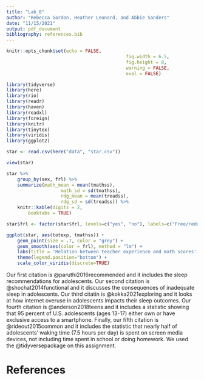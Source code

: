 ```yaml
---
title: "Lab_8"
author: "Rebecca Gordon, Heather Leonard, and Abbie Sanders"
date: "11/15/2021"
output: pdf_document
bibliography: references.bib
---
```


```r
knitr::opts_chunk$set(echo = FALSE,
											fig.width = 6.5,
											fig.height = 8,
											warning = FALSE,
											eval = FALSE)

library(tidyverse)
library(here)
library(rio)
library(readr)
library(haven)
library(readxl)
library(foreign)
library(knitr)
library(tinytex)
library(viridis)
library(ggplot2)
```

```r
star <- read.csv(here("data", "star.csv"))


```
```r
view(star)
```

```r

star %>% 
	group_by(sex, frl) %>%
	summarize(math_mean = mean(tmathss),
					math_sd = sd(tmathss),
					rdg_mean = mean(treadss),
					rdg_sd = sd(treadss)) %>%
	knitr::kable(digits = 2,
		booktabs = TRUE)


```

```r
star$frl <- factor(star$frl, levels=c("yes", "no"), labels=c("Free/reduced Price Meals", "Paid Meals"))

ggplot(star, aes(totexp, tmathss)) +
	geom_point(size = .7, color = "grey") +
	geom_smooth(aes(color = frl), method = "lm") +
	labs(title = 'Relation between teacher experience and math scores', subtitle = 'Separate regression lines displayed by free/reduced price lunch status', x = 'Teacher Experience (years)', y = 'Total Math Scale Score', color = "Lunch status") +
	theme(legend.position="bottom") +
	scale_color_viridis(discrete=TRUE) 
```


Our first citation is @paruthi2016recommended and it includes the sleep recommendations for adolescents. Our second citation is @shochat2014functional and it discusses the consequences of inadequate sleep in adolescents. Our third citatin is @kokka2021exploring and it looks at how internet overuse in adolescents impacts their sleep outcomes. Our fourth citation is @anderson2018teens and it includes a statistic showing that 95 percent of U.S. adolescents (ages 13-17) either own or have exclusive access to a smartphone. Finally, our fifth citation is @rideout2015common and it includes the statistic that nearly half of adolescents' waking time (7.5 hours per day) is spent on screen media devices, not including time spent in school or doing homework. We used the @tidyversepackage on this assignment. 

\newpage

# References

